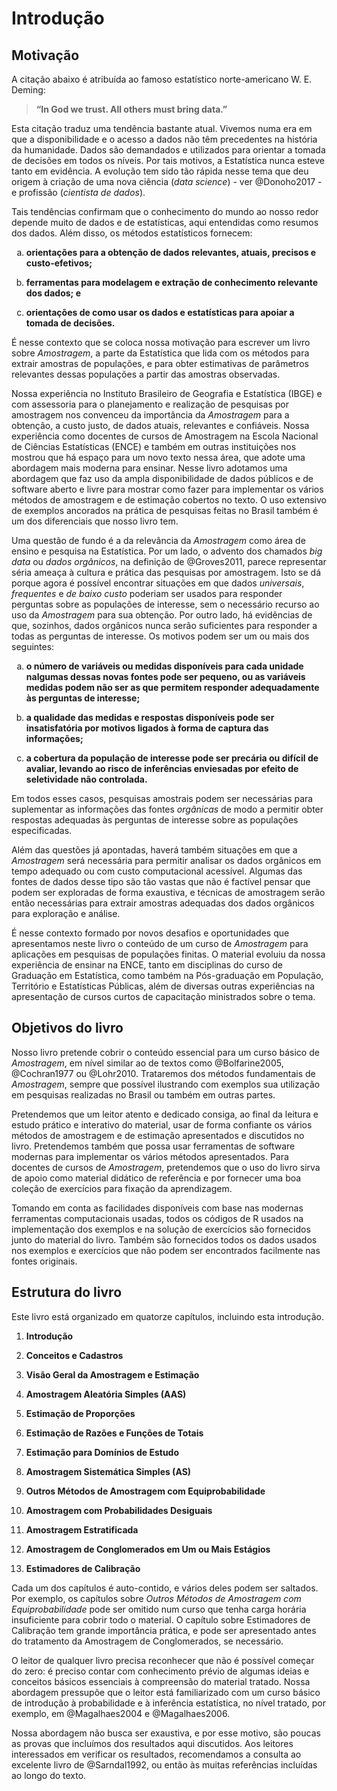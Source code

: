 # Introdução {#introduc}

## Motivação

A citação abaixo é atribuída ao famoso estatístico norte-americano W. E. Deming:

>**“In God we trust. All others must bring data.”**

Esta citação traduz uma tendência bastante atual. Vivemos numa era em que a disponibilidade e o acesso a dados não têm precedentes na história da humanidade. Dados são demandados e utilizados para orientar a tomada de decisões em todos os níveis. Por tais motivos, a Estatística nunca esteve tanto em evidência. A evolução tem sido tão rápida nesse tema que deu origem à criação de uma nova ciência (*data science*) - ver @Donoho2017 - e profissão (*cientista de dados*). 

Tais tendências confirmam que o conhecimento do mundo ao nosso redor depende muito de dados e de estatísticas, aqui entendidas como resumos dos dados. Além disso, os métodos estatísticos fornecem:

a) **orientações para a obtenção de dados relevantes, atuais, precisos e custo-efetivos; **

b) **ferramentas para modelagem e extração de conhecimento relevante dos dados; e **

c) **orientações de como usar os dados e estatísticas para apoiar a tomada de decisões. **

É nesse contexto que se coloca nossa motivação para escrever um livro sobre *Amostragem*, a parte da Estatística que lida com os métodos para extrair amostras de populações, e para obter estimativas de parâmetros relevantes dessas populações a partir das amostras observadas.

Nossa experiência no Instituto Brasileiro de Geografia e Estatística (IBGE) e com assessoria para o planejamento e realização de pesquisas por amostragem nos convenceu da importância da *Amostragem* para a obtenção, a custo justo, de dados atuais, relevantes e confiáveis. Nossa experiência como docentes de cursos de Amostragem na Escola Nacional de Ciências Estatísticas (ENCE) e também em outras instituições nos mostrou que há espaço para um novo texto nessa área, que adote uma abordagem mais moderna para ensinar. Nesse livro adotamos uma abordagem que faz uso da ampla disponibilidade de dados públicos e de software aberto e livre para mostrar como fazer para implementar os vários métodos de amostragem e de estimação cobertos no texto. O uso extensivo de exemplos ancorados na prática de pesquisas feitas no Brasil também é um dos diferenciais que nosso livro tem.

Uma questão de fundo é a da relevância da *Amostragem* como área de ensino e pesquisa na Estatística. Por um lado, o advento dos chamados *big data* ou *dados orgânicos*, na definição de @Groves2011, parece representar séria ameaça à cultura e prática das pesquisas por amostragem. Isto se dá porque agora é possível encontrar situações em que dados *universais*, *frequentes* e *de baixo custo* poderiam ser usados para responder perguntas sobre as populações de interesse, sem o necessário recurso ao uso da *Amostragem* para sua obtenção. Por outro lado, há evidências de que, sozinhos, dados orgânicos nunca serão suficientes para responder a todas as perguntas de interesse. Os motivos podem ser um ou mais dos seguintes:

a) **o número de variáveis ou medidas disponíveis para cada unidade nalgumas dessas novas fontes pode ser pequeno, ou as variáveis medidas podem não ser as que permitem responder adequadamente às perguntas de interesse; **

b) **a qualidade das medidas e respostas disponíveis pode ser insatisfatória por motivos ligados à forma de captura das informações;  **

c) **a cobertura da população de interesse pode ser precária ou difícil de avaliar, levando ao risco de inferências enviesadas por efeito de seletividade não controlada. **

Em todos esses casos, pesquisas amostrais podem ser necessárias para suplementar as informações das fontes *orgânicas* de modo a permitir obter respostas adequadas às perguntas de interesse sobre as populações especificadas. 

Além das questões já apontadas, haverá também situações em que a *Amostragem* será necessária para permitir analisar os dados orgânicos em tempo adequado ou com custo computacional acessível. Algumas das fontes de dados desse tipo são tão vastas que não é factível pensar que podem ser exploradas de forma exaustiva, e técnicas de amostragem serão então necessárias para extrair amostras adequadas dos dados orgânicos para exploração e análise.

É nesse contexto formado por novos desafios e oportunidades que apresentamos neste livro o conteúdo de um curso de *Amostragem* para aplicações em pesquisas de populações finitas. O material evoluiu da nossa experiência de ensinar na ENCE, tanto em disciplinas do curso de Graduação em Estatística, como também na Pós-graduação em População, Território e Estatísticas Públicas, além de diversas outras experiências na apresentação de cursos curtos de capacitação ministrados sobre o tema.

## Objetivos do livro

Nosso livro pretende cobrir o conteúdo essencial para um curso básico de *Amostragem*, em nível similar ao de textos como @Bolfarine2005, @Cochran1977 ou @Lohr2010. Trataremos dos métodos fundamentais de *Amostragem*, sempre que possível ilustrando com exemplos sua utilização em pesquisas realizadas no Brasil ou também em outras partes.

Pretendemos que um leitor atento e dedicado consiga, ao final da leitura e estudo prático e interativo do material, usar de forma confiante os vários métodos de amostragem e de estimação apresentados e discutidos no livro. Pretendemos também que possa usar ferramentas de software modernas para implementar os vários métodos apresentados. Para docentes de cursos de *Amostragem*, pretendemos que o uso do livro sirva de apoio como material didático de referência e por fornecer uma boa coleção de exercícios para fixação da aprendizagem. 

Tomando em conta as facilidades disponíveis com base nas modernas ferramentas computacionais usadas, todos os códigos de R usados na implementação dos exemplos e na solução de exercícios são fornecidos junto do material do livro. Também são fornecidos todos os dados usados nos exemplos e exercícios que não podem ser encontrados facilmente nas fontes originais.

## Estrutura do livro

Este livro está organizado em quatorze capítulos, incluindo esta introdução.

1) **Introdução**

2) **Conceitos e Cadastros **

3) **Visão Geral da Amostragem e Estimação **

4) **Amostragem Aleatória Simples (AAS) ** 

5) **Estimação de Proporções ** 

6) **Estimação de Razões e Funções de Totais **

7) **Estimação para Domínios de Estudo **

8) **Amostragem Sistemática Simples (AS) **

9) **Outros Métodos de Amostragem com Equiprobabilidade **

10) **Amostragem com Probabilidades Desiguais **

11) **Amostragem Estratificada **

12) **Amostragem de Conglomerados em Um ou Mais Estágios **

13) **Estimadores de Calibração **

Cada um dos capítulos é auto-contido, e vários deles podem ser saltados. Por exemplo, os capítulos sobre *Outros Métodos de Amostragem com Equiprobabilidade* pode ser omitido num curso que tenha carga horária insuficiente para cobrir todo o material. O capítulo sobre Estimadores de Calibração tem grande importância prática, e pode ser apresentado antes do tratamento da Amostragem de Conglomerados, se necessário.

O leitor de qualquer livro precisa reconhecer que não é possível começar do zero: é preciso contar com conhecimento prévio de algumas ideias e conceitos básicos essenciais à compreensão do material tratado. Nossa abordagem pressupõe que o leitor está familiarizado com um curso básico de introdução à probabilidade e à inferência estatística, no nível tratado, por exemplo, em @Magalhaes2004 e @Magalhaes2006.

Nossa abordagem não busca ser exaustiva, e por esse motivo, são poucas as provas que incluímos dos resultados aqui discutidos. Aos leitores interessados em verificar os resultados, recomendamos a consulta ao excelente livro de @Sarndal1992, ou então às muitas referências incluídas ao longo do texto.
